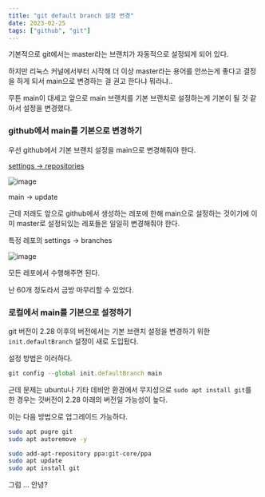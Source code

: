 ```yaml
---
title: "git default branch 설정 변경"
date: 2023-02-25
tags: ["github", "git"]
---
```


기본적으로 git에서는 master라는 브랜치가 자동적으로 설정되게 되어 있다.

하지만 리눅스 커널에서부터 시작해 더 이상 master라는 용어를 안쓰는게 좋다고 결정을 하게 되서 main으로 변경하는 걸 권고 한다냐 뭐라냐..

무튼 main이 대세고 앞으로 main 브랜치를 기본 브랜치로 설정하는게 기본이 될 것 같아서 설정을 변경했다.

### github에서 main를 기본으로 변경하기

우선 github에서 기본 브랜치 설정을 main으로 변경해줘야 한다.

[settings → repositories](https://github.com/settings/repositories)

![image](https://user-images.githubusercontent.com/62207008/221243516-6be6d3e0-6280-466e-8172-cc1d04efed17.png)

main → update

근데 저래도 앞으로 github에서 생성하는 레포에 한해 main으로 설정하는 것이기에 이미 master로 설정되있는 레포들은 일일히 변경해줘야 한다.

특정 레포의 settings → branches

![image](https://user-images.githubusercontent.com/62207008/221243573-73b529b8-7b85-4a67-ba6d-857bbe9dc1b5.png)

모든 레포에서 수행해주면 된다.

난 60개 정도라서 금방 마무리할 수 있었다.

### 로컬에서 main를 기본으로 설정하기

git 버전이 2.28 이후의 버전에서는 기본 브랜치 설정을 변경하기 위한 `init.defaultBranch` 설정이 새로 도입됬다.

설정 방법은 이러하다.

```jsx
git config --global init.defaultBranch main
```

근데 문제는 ubuntu나 기타 데비안 환경에서 무지성으로 `sudo apt install git`를 한 경우는 깃버전이 2.28 아래의 버전일 가능성이 높다.

이는 다음 방법으로 업그레이드 가능하다.

```bash
sudo apt pugre git
sudo apt autoremove -y

sudo add-apt-repository ppa:git-core/ppa
sudo apt update
sudo apt install git
```

그럼 … 안녕?
